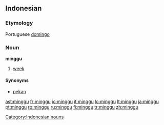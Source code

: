 {{also|Minggu}}
==Indonesian==

===Etymology===
Portuguese [[domingo]]

===Noun===
'''minggu'''

# [[week]]

====Synonyms====
* [[pekan]]

[[Category:Indonesian nouns]]

[[ast:minggu]]
[[fr:minggu]]
[[io:minggu]]
[[it:minggu]]
[[lo:minggu]]
[[lt:minggu]]
[[ja:minggu]]
[[pt:minggu]]
[[ro:minggu]]
[[ru:minggu]]
[[fi:minggu]]
[[tr:minggu]]
[[zh:minggu]]